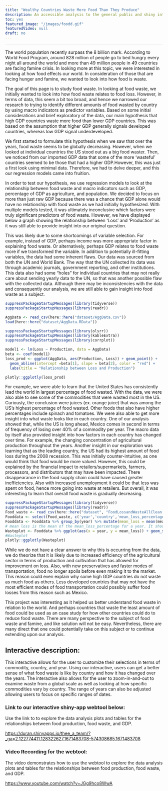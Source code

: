 ```yaml
---
title: "Wealthy Countries Waste More Food Than They Produce"
description: An accessible analysis to the general public and shiny interactive. 
toc: yes
featured_image: "/images/foodd.gif"
featuredVideo: null
draft: no
---
```


---

The world population recently surpass the 8 billion mark. According to World Food Program, around 828 million of people go to bed hungry every night all around the world and more than 49 million people in 49 countries are facing famine crisis. In looking more at this topic, we were interested in looking at how food effects our world. In consideration of those that are facing hunger and famine, we wanted to look into how food is waste. 
  
The goal of this page is to study food waste. In looking at food waste, we initially wanted to look into how food waste relates to food loss. However, in terms of data, this seem a bit too broad, and hence we narrowed our research to trying to identify different amounts of food wasted by country by using macro indicators as predictor variables. Based on some initial considerations and brief exploratory of the data, our main hypothesis that high GDP countries waste more food than lower GDP countries. This was based on the assumption that higher GDP generally signals developed countries, whereas low GDP signal underdeveloped. 

We first started to formulate this hypothesis when we saw that over the years, food waste seems to be globally decreasing. However, when we looked at individual countries the US stood out as a big food waster. Then, we noticed from our imported GDP data that some of the more 'wasteful' countries seemed to be those that had a higher GDP.However, this was just a first look using minimal data. Therefore, we had to delve deeper, and this our regression models came into fruition.
  
In order to test our hypothesis, we use regression models to look at the relationship between food waste and macro indicators such as GDP, percentage of GDP as agriculture, and population. We decided to focus on more than just raw GDP because there was a chance that GDP alone would have no relationship with food waste as we had initially hypothesized. With multiple models tested, it was ultimately inconclusive which factors were truly significant predictors of food waste. However, we have displayed below a graph showing the relationship between 'Loss' and 'Production' as it was still able to provide insight into our original question. 

This was likely due to some shortcomings of variable selection. For example, instead of GDP, perhaps income was more appropriate factor in explaining food waste. Or alternatively, perhaps GDP relates to food waste more if we transformed the variable. In addition to potentially ill-fitting variables, the data had some inherent flaws. Our data was sourced from both the UN and World Bank. The way that the UN collected its data was through academic journals, government reporting, and other institutions. This data also had some "holes" for individual countries that may not really care about sending yearly data to the UN, so that was another possible flaw with the collected data. Although there may be inconsistencies with the data and consequently our analysis, we are still able to gain insight into food waste as a subject. 

```r
suppressPackageStartupMessages(library(tidyverse))
suppressPackageStartupMessages(library(readr))

AggData <- read_csv(here::here("dataset/AggData.csv"))
load(here::here("dataset/AggData.RData"))

suppressPackageStartupMessages(library(olsrr))
suppressPackageStartupMessages(library(kableExtra))
suppressPackageStartupMessages(library(corrplot))

model1 <- lm(Loss ~ Production, data = AggData)
beta <- coef(model1)
loss_prod <- ggplot(AggData, aes(Production, Loss)) + geom_point() +
  geom_abline(intercept =beta[1], slope = beta[2], color = "red") + 
  labs(title = "Relationship between Loss and Production")

plotly::ggplotly(loss_prod)
```

For example, we were able to learn that the United States has consistently lead the world in largest percentage of food wasted. With the data, we were also able to see some of the commodities that were wasted most in the US. Curiously, the conclusion were juices (ex. orange juice) that was among the US's highest percentage of food wasted. Other foods that also have higher percentages include spinach and tomatoes. We were also able to get more insight into what waste looks like in each country. One of our analysis showed that, while the US is long ahead, Mexico comes in second in terms of frequency of losing over 40% of a commodity per year. The macro data by itself also provided insight into how factors in each country has changed over time. For example, the changing concentration of agricultural production throughout the years. Another insight in our exploration was learning that as the leading country, the US had its highest amount of food loss during the 2008 recession. This was initially counter-intuitive, as one would think that food would be more valued. However, this could be explained by the financial impact to retailers/supermarkets, farmers, processors, and distributors that may have been impacted. There disappearance in the food supply chain could have caused greater inefficiencies. Also with increased unemployment it could be that less was spent on food, hence more going into waste at retailers. But overall, it was interesting to learn that overall food waste is gradually decreasing. 

```r
suppressPackageStartupMessages(library(tidyverse))
suppressPackageStartupMessages(library(readr))
Food_waste <- read_csv(here::here("dataset", "FoodLossandWasteAllClean.csv"))
Fooddata <- select(Food_waste, c('year','country','mean_loss_percentage')) %>% filter(year > 1969)
Fooddata <- Fooddata %>% group_by(year) %>% mutate(mean_loss = mean(mean_loss_percentage)) %>% select(c('year', 'mean_loss'))
# mean loss is the mean of the mean_loss_percentage for a year. It should still remain as a percentage
Wasteplot <- Fooddata %>% ggplot(aes(x = year, y = mean_loss)) + geom_smooth(size = .5, se = TRUE) + labs(title = "Global amount of food waste since 1970", x = "Year", y = "Percent of Food Wasted")
#Wasteplot
plotly::ggplotly(Wasteplot)
```

While we do not have a clear answer to why this is occurring from the data, we do theorize that it is likely due to increased efficiency of the agricultural sector in terms of production and cultivation that has allowed for improvement on loss. Also, with new preservatives and faster modes of transportation, food no longer spoils before even making it to the market. This reason could even explain why some high GDP countries do not waste as much food as others. Less developed countries that may not have the most efficient modes of food transportation could possibly suffer food losses from this reason such as Mexico.

This project was interesting as it helped us better understand food waste in relation to the world. And perhaps countries that waste the least amount of food could be used as an case study for how other countries could do to reduce food waste. There are many perspective to the subject of food waste and famine, and like solution will not be easy. Nevertheless, there are many direct that one could potentially take on this subject or to continue extending upon our analysis. 


## Interactive description:

This interactive allows for the user to customize their selections in terms of commodity, country, and year. Using our interactive, users can get a better sense of what food waste is like by country and how it has changed over the years. The interactive also allows for the user to zoom-in-and-out to examine waste from a global scale as well as looking at how specific commodities vary by country. The range of years can also be adjusted allowing users to focus on specific ranges of dates. 

### Link to our interactive shiny-app webtool below:

Use the link to to explore the data analysis plots and tables for the relationships between food production, food waste, and GDP.

[https://duran.shinyapps.io/thee_a_team/?_ga=2.122774411.128322627.1671483708-574308685.1671483708](https://duran.shinyapps.io/thee_a_team/?_ga=2.122774411.128322627.1671483708-574308685.1671483708)

### Video Recording for the webtool:

The video demonstrates how to use the webtool to explore the data analysis plots and tables for the relationships between food production, food waste, and GDP.

[https://www.youtube.com/watch?v=JGg9hco8WwA](https://www.youtube.com/watch?v=JGg9hco8WwA)
